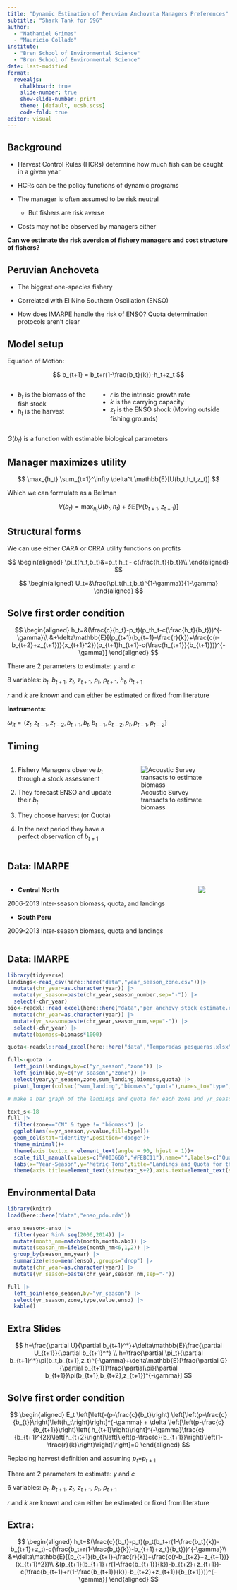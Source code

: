 ```yaml
---
title: "Dynamic Estimation of Peruvian Anchoveta Managers Preferences"
subtitle: "Shark Tank for 596"
author: 
  - "Nathaniel Grimes"
  - "Mauricio Collado"
institute: 
  - "Bren School of Environmental Science"
  - "Bren School of Environmental Science"
date: last-modified
format: 
  revealjs:
    chalkboard: true
    slide-number: true
    show-slide-number: print
    theme: [default, ucsb.scss]
    code-fold: true
editor: visual
---
```


## Background

-   Harvest Control Rules (HCRs) determine how much fish can be caught in a given year

-   HCRs can be the policy functions of dynamic programs

-   The manager is often assumed to be risk neutral

    -   But fishers are risk averse

-   Costs may not be observed by managers either

**Can we estimate the risk aversion of fishery managers and cost structure of fishers?**

## Peruvian Anchoveta

-   The biggest one-species fishery

-   Correlated with El Nino Southern Oscillation (ENSO)

-   How does IMARPE handle the risk of ENSO? Quota determination protocols aren't clear

## Model setup

Equation of Motion:

$$
b_{t+1} = b_t+r(1-\frac{b_t}{k})-h_t+z_t
$$

::: columns
::: column
-   $b_t$ is the biomass of the fish stock
-   $h_t$ is the harvest
:::

::: column
-   $r$ is the intrinsic growth rate
-   $k$ is the carrying capacity
-   $z_t$ is the ENSO shock (Moving outside fishing grounds)
:::
:::

$G(b_t)$ is a function with estimable biological parameters

## Manager maximizes utility

$$
\max_{h_t} \sum_{t=1}^\infty \delta^t \mathbb{E}[U(b_t,h_t,z_t)]
$$

Which we can formulate as a Bellman

$$
V(b_t) = \max_{h_t} U(b_t,h_t) + \delta \mathbb{E}[V(b_{t+1},z_{t+1})]
$$

## Structural forms

We can use either CARA or CRRA utility functions on profits

$$
\begin{aligned}
\pi_t(h_t,b_t)&=p_t h_t - c(\frac{h_t}{b_t})\\
\end{aligned}
$$

$$
\begin{aligned}
U_t=&\frac{\pi_t(h_t,b_t)^{1-\gamma}}{1-\gamma}
\end{aligned}
$$

## Solve first order condition {.smaller}

$$
\begin{aligned}
h_t=&(\frac{c}{b_t}-p_t)(p_th_t-c(\frac{h_t}{b_t}))^{-\gamma}\\
&+\delta\mathbb{E}[(p_{t+1}(b_{t+1}-\frac{r}{k})+\frac{c(r-b_{t+2}+z_{t+1})}{x_{t+1}^2})(p_{t+1}h_{t+1}-c(\frac{h_{t+1}}{b_{t+1}}))^{-\gamma}]
\end{aligned}
$$

There are 2 parameters to estimate: $\gamma$ and $c$

8 variables: $b_t$, $b_{t+1}$, $z_t$, $z_{t+1}$, $p_t$, $p_{t+1}$, $h_t$, $h_{t+1}$

$r$ and $k$ are known and can either be estimated or fixed from literature

**Instruments:**

$\omega_{it}=\{z_t,z_{t-1},z_{t-2},b_{t+1},b_t,b_{t-1},b_{t-2},p_t,p_{t-1},p_{t-2}\}$

## Timing

::: columns
::: column
1.  Fishery Managers observe $b_t$ through a stock assessment

2.  They forecast ENSO and update their $b_t$

3.  They choose harvest (or Quota)

4.  In the next period they have a perfect observation of $b_{t+1}$
:::

::: column
![Acoustic Survey transacts to estimate biomass](img/acoustic.png){width="100%,height=100%"}
:::
:::

## Data: IMARPE

::: columns
::: column
-   **Central North**

2006-2013 Inter-season biomass, quota, and landings

-   **South Peru**

2009-2013 Inter-season biomass, quota and landings
:::

::: column
![](img/coast-split.png)
:::
:::

## Data: IMARPE

```r

library(tidyverse)
landings<-read_csv(here::here("data","year_season_zone.csv"))|> 
  mutate(chr_year=as.character(year)) |> 
  mutate(yr_season=paste(chr_year,season_number,sep="-")) |> 
  select(-chr_year)
bio<-readxl::read_excel(here::here("data","per_anchovy_stock_estimate.xlsx"))|> 
  mutate(chr_year=as.character(year)) |> 
  mutate(yr_season=paste(chr_year,season_num,sep="-")) |> 
  select(-chr_year) |> 
  mutate(biomass=biomass*1000)

quota<-readxl::read_excel(here::here("data","Temporadas pesqueras.xlsx"),sheet="clean")

full<-quota |> 
  left_join(landings,by=c("yr_season","zone")) |> 
  left_join(bio,by=c("yr_season","zone")) |> 
  select(year,yr_season,zone,sum_landing,biomass,quota) |> 
  pivot_longer(cols=c("sum_landing","biomass","quota"),names_to="type",values_to="value")

# make a bar graph of the landings and quota for each zone and yr_season

text_s<-18
full |> 
  filter(zone=="CN" & type != "biomass") |> 
  ggplot(aes(x=yr_season,y=value,fill=type))+
  geom_col(stat="identity",position="dodge")+
  theme_minimal()+
  theme(axis.text.x = element_text(angle = 90, hjust = 1))+
  scale_fill_manual(values=c("#003660","#FEBC11"),name="",labels=c("Quota","Landings"))+
  labs(x="Year-Season",y="Metric Tons",title="Landings and Quota for the Central North zone")+
  theme(axis.title=element_text(size=text_s+2),axis.text=element_text(size=text_s),legend.text=element_text(size=text_s+2),legend.title=element_text(size=text_s+4),plot.title=element_text(size=text_s+4))


```

## Environmental Data {.scrollable}

```r
library(knitr)
load(here::here("data","enso_pdo.rda"))

enso_season<-enso |> 
  filter(year %in% seq(2006,2014)) |> 
  mutate(month_nm=match(month,month.abb)) |> 
  mutate(season_nm=ifelse(month_nm<6,1,2)) |> 
  group_by(season_nm,year) |> 
  summarize(enso=mean(enso),.groups="drop") |>
  mutate(chr_year=as.character(year)) |> 
  mutate(yr_season=paste(chr_year,season_nm,sep="-"))

full |> 
  left_join(enso_season,by="yr_season") |> 
  select(yr_season,zone,type,value,enso) |> 
  kable()

```

## Extra Slides

$$
h=\frac{\partial U}{\partial b_{t+1}^*}+\delta\mathbb{E}\frac{\partial U_{t+1}}{\partial b_{t+1}^*} \\
h=\frac{\partial \pi_t}{\partial b_{t+1}^*}\pi(b_t,b_{t+1},z_t)^{-\gamma}+\delta\mathbb{E}[\frac{\partial G}{\partial b_{t+1}}\frac{\partial\pi}{\partial b_{t+1}}\pi(b_{t+1},b_{t+2},z_{t+1})^{-\gamma}]
$$

## Solve first order condition {.smaller}

$$
\begin{aligned} 
E_t \left[\left(-(p-\frac{c}{b_t}\right) \left[\left(p-\frac{c}{b_{t}}\right)\left(h_t\right)\right]^{-\gamma} + \delta \left[\left(p-\frac{c}{b_{t+1}}\right)\left( h_{t+1}\right)\right]^{-\gamma}\frac{c}{b_{t+1}^{2}}\left[h_{t+2}\right]\left[\left(p-\frac{c}{b_{t+1}}\right)\left(1-\frac{r}{k}\right)\right]\right]=0
\end{aligned}
$$

Replacing harvest definition and assuming $p_{t}$=$p_{t+1}$

There are 2 parameters to estimate: $\gamma$ and $c$

6 variables: $b_t$, $b_{t+1}$, $z_t$, $z_{t+1}$, $p_t$, $p_{t+1}$

$r$ and $k$ are known and can either be estimated or fixed from literature

## Extra:

$$
\begin{aligned}
h_t=&(\frac{c}{b_t}-p_t)(p_t(b_t+r(1-\frac{b_t}{k})-b_{t+1}+z_t)-c(\frac{b_t+r(1-\frac{b_t}{k})-b_{t+1}+z_t}{b_t}))^{-\gamma}\\
&+\delta\mathbb{E}[(p_{t+1}(b_{t+1}-\frac{r}{k})+\frac{c(r-b_{t+2}+z_{t+1})}{x_{t+1}^2})\\
&(p_{t+1}(b_{t+1}+r(1-\frac{b_{t+1}}{k})-b_{t+2}+z_{t+1})-c(\frac{b_{t+1}+r(1-\frac{b_{t+1}}{k})-b_{t+2}+z_{t+1}}{b_{t+1}}))^{-\gamma}]
\end{aligned}
$$
